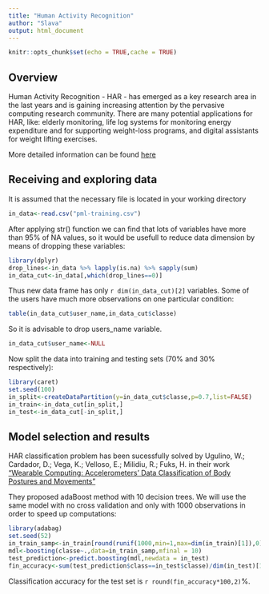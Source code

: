 ---
title: "Human Activity Recognition"
author: "Slava"
output: html_document
---

```{r setup, include=FALSE}
knitr::opts_chunk$set(echo = TRUE,cache = TRUE)
```

## Overview

Human Activity Recognition - HAR - has emerged as a key research area in the last years and is gaining increasing attention by the pervasive computing research community. There are many potential applications for HAR, like: elderly monitoring, life log systems for monitoring energy expenditure and for supporting weight-loss programs, and digital assistants for weight lifting exercises.

More detailed information can be found [here](http://groupware.les.inf.puc-rio.br/har#ixzz4j8HDM3f1)

## Receiving and exploring data

It is assumed that the necessary file is located in your working directory

```{r import_data}
in_data<-read.csv("pml-training.csv")
```

After applying str() function we can find that lots of variables have more than 95% of NA values, so it would be usefull to reduce data dimension by means of dropping these variables:

``` {r drop_var,message=FALSE}
library(dplyr)
drop_lines<-in_data %>% lapply(is.na) %>% sapply(sum)
in_data_cut<-in_data[,which(drop_lines==0)]
```

Thus new data frame has only `r dim(in_data_cut)[2]` variables. Some of the users have much more observations on one particular condition:

``` {r table_user}
table(in_data_cut$user_name,in_data_cut$classe)
```

So it is advisable to drop users_name variable.

```{r drop_user}
in_data_cut$user_name<-NULL
```

Now split the data into training and testing sets (70% and 30% respectively):

```{r split_data,message=FALSE}
library(caret)
set.seed(100)
in_split<-createDataPartition(y=in_data_cut$classe,p=0.7,list=FALSE)
in_train<-in_data_cut[in_split,]
in_test<-in_data_cut[-in_split,]
```



## Model selection and results

HAR classification problem has been sucessfully solved by Ugulino, W.; Cardador, D.; Vega, K.; Velloso, E.; Milidiu, R.; Fuks, H. in their work ["Wearable Computing: Accelerometers' Data Classification of Body Postures and Movements"](http://groupware.les.inf.puc-rio.br/work.jsf?p1=10335#ixzz4jCNKlOki)

They proposed adaBoost method with 10 decision trees. We will use the same model with no cross validation and only with 1000 observations in order to speed up computations:

```{r ada_boost,message=FALSE,warning=FALSE}
library(adabag)
set.seed(52)
in_train_samp<-in_train[round(runif(1000,min=1,max=dim(in_train)[1]),0),]
mdl<-boosting(classe~.,data=in_train_samp,mfinal = 10)
test_prediction<-predict.boosting(mdl,newdata = in_test)
fin_accuracy<-sum(test_prediction$class==in_test$classe)/dim(in_test)[1]
```

Classification accuracy for the test set is `r round(fin_accuracy*100,2)`%.

